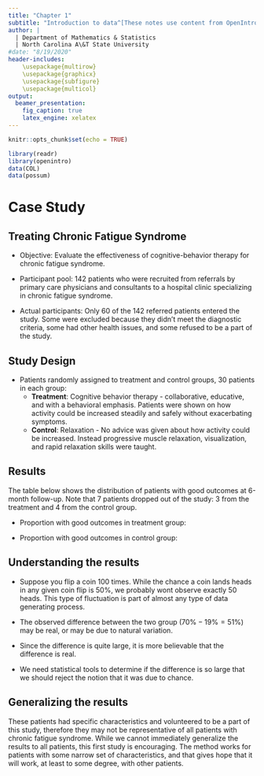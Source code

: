 ```yaml
---
title: "Chapter 1"
subtitle: "Introduction to data^[These notes use content from OpenIntro Statistics Slides by Mine Cetinkaya-Rundel.]"
author: |
  | Department of Mathematics & Statistics
  | North Carolina A\&T State University
#date: "8/19/2020"
header-includes:
    \usepackage{multirow}
    \usepackage{graphicx}
    \usepackage{subfigure}
    \usepackage{multicol}
output: 
  beamer_presentation:
    fig_caption: true
    latex_engine: xelatex
---
```


```r
knitr::opts_chunk$set(echo = TRUE)
```

```r
library(readr)
library(openintro)
data(COL)
data(possum)
```

# Case Study

## Treating Chronic Fatigue Syndrome

- Objective: Evaluate the effectiveness of cognitive-behavior therapy for chronic fatigue syndrome.

- Participant pool: 142 patients who were recruited from referrals by primary care physicians and consultants to a hospital clinic specializing in chronic fatigue syndrome.

- Actual participants: Only 60 of the 142 referred patients entered the study. Some were excluded because they didn’t meet the diagnostic criteria, some had other health issues, and some refused to be a part of the study.


## Study Design

- Patients randomly assigned to treatment and control groups, 30 patients in each group:
  - **Treatment**: Cognitive behavior therapy - collaborative, educative, and with a behavioral emphasis. Patients were shown on how activity could be increased steadily and safely without exacerbating symptoms.
  - **Control**: Relaxation - No advice was given about how activity could be increased. Instead progressive muscle relaxation, visualization, and rapid relaxation skills were taught.

## Results

The table below shows the distribution of patients with good outcomes at 6-month follow-up. Note that 7 patients dropped out of the study: 3 from the treatment and 4 from the control group.

\begin{table}[]
\begin{tabular}{lllll}
                       &           & \multicolumn{2}{l}{Good Outcome} &       \\ \cline{3-4}
                       &           & Yes             & No             & Total \\ \cline{2-5} 
\multirow{2}{*}{Group} & Treatment & 19              & 8              & 27    \\
                       & Control   & 5               & 21             & 26    \\ \cline{2-5} 
                       & Total     & 24              & 29             & 53   
\end{tabular}
\end{table}

\pause

- Proportion with good outcomes in treatment group:

\begin{center}
$19/27 \approx 0.70 \rightarrow 70\%$ 
\end{center}

\pause

- Proportion with good outcomes in control group:

\begin{center}
$5/26 \approx 0.19 \rightarrow 19\%$ 
\end{center}

## Understanding the results

\alert{Do the data show a "real" difference between the groups?}

\pause

- Suppose you flip a coin 100 times. While the chance a coin lands heads in any given coin flip is 50%, we probably wont observe exactly 50 heads. This type of fluctuation is part of almost any type of data generating process.

- The observed difference between the two group ($70\% - 19\% = 51\%$) may be real, or may be due to natural variation.

- Since the difference is quite large, it is more believable that the difference is real.

- We need statistical tools to determine if the difference is so large that we should reject the notion that it was due to chance.

## Generalizing the results

\alert{Are the results of this study generalizable to all patients with chronic fatigue syndrome?}

\pause

These patients had specific characteristics and volunteered to be a part of this study, therefore they may not be representative of all patients with chronic fatigue syndrome. While we cannot immediately generalize the results to all patients, this first study is encouraging. The method works for patients with some narrow set of characteristics, and that gives hope that it will work, at least to some degree, with other patients.
